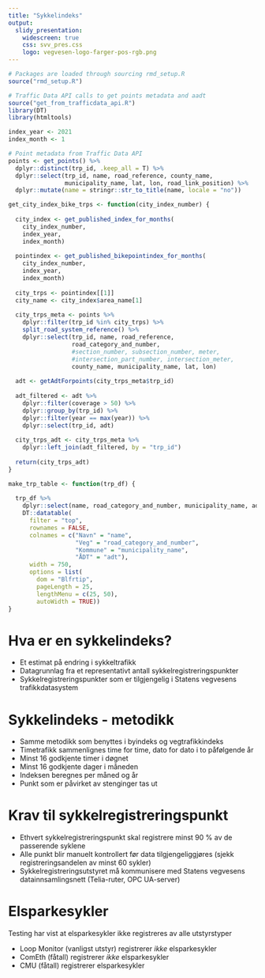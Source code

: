 ```yaml
---
title: "Sykkelindeks"
output: 
  slidy_presentation:
    widescreen: true
    css: svv_pres.css
    logo: vegvesen-logo-farger-pos-rgb.png
---
```


```r
# Packages are loaded through sourcing rmd_setup.R
source("rmd_setup.R")

# Traffic Data API calls to get points metadata and aadt
source("get_from_trafficdata_api.R")
library(DT)
library(htmltools)
```

```r
index_year <- 2021
index_month <- 1

# Point metadata from Traffic Data API
points <- get_points() %>%
  dplyr::distinct(trp_id, .keep_all = T) %>%
  dplyr::select(trp_id, name, road_reference, county_name,
                municipality_name, lat, lon, road_link_position) %>% 
  dplyr::mutate(name = stringr::str_to_title(name, locale = "no"))
```

```r
get_city_index_bike_trps <- function(city_index_number) {
  
  city_index <- get_published_index_for_months(
    city_index_number, 
    index_year, 
    index_month)
  
  pointindex <- get_published_bikepointindex_for_months(
    city_index_number,
    index_year, 
    index_month)
  
  city_trps <- pointindex[[1]]
  city_name <- city_index$area_name[1]
  
  city_trps_meta <- points %>% 
    dplyr::filter(trp_id %in% city_trps) %>% 
    split_road_system_reference() %>% 
    dplyr::select(trp_id, name, road_reference, 
                  road_category_and_number,
                  #section_number, subsection_number, meter,
                  #intersection_part_number, intersection_meter,
                  county_name, municipality_name, lat, lon)
  
  adt <- getAdtForpoints(city_trps_meta$trp_id)
  
  adt_filtered <- adt %>%
    dplyr::filter(coverage > 50) %>%
    dplyr::group_by(trp_id) %>%
    dplyr::filter(year == max(year)) %>%
    dplyr::select(trp_id, adt)
  
  city_trps_adt <- city_trps_meta %>% 
    dplyr::left_join(adt_filtered, by = "trp_id")
  
  return(city_trps_adt)
}

make_trp_table <- function(trp_df) {
  
  trp_df %>%
    dplyr::select(name, road_category_and_number, municipality_name, adt) %>% 
    DT::datatable(
      filter = "top",
      rownames = FALSE,
      colnames = c("Navn" = "name",
                   "Veg" = "road_category_and_number",
                   "Kommune" = "municipality_name",
                   "ÅDT" = "adt"),
      width = 750,
      options = list(
        dom = "Blfrtip",
        pageLength = 25,
        lengthMenu = c(25, 50),
        autoWidth = TRUE))
}
```


# Hva er en sykkelindeks?

- Et estimat på endring i sykkeltrafikk
- Datagrunnlag fra et representativt antall sykkelregistreringspunkter
- Sykkelregistreringspunkter som er tilgjengelig i Statens vegvesens trafikkdatasystem


# Sykkelindeks - metodikk

- Samme metodikk som benyttes i byindeks og vegtrafikkindeks
- Timetrafikk sammenlignes time for time, dato for dato i to påfølgende år
- Minst 16 godkjente timer i døgnet
- Minst 16 godkjente dager i måneden
- Indeksen beregnes per måned og år
- Punkt som er påvirket av stenginger tas ut


# Krav til sykkelregistreringspunkt

- Ethvert sykkelregistreringspunkt skal registrere minst 90 % av de passerende syklene
- Alle punkt blir manuelt kontrollert før data tilgjengeliggjøres (sjekk registreringsandelen av minst 60 sykler)
- Sykkelregistreringsutstyret må kommunisere med Statens vegvesens datainnsamlingsnett (Telia-ruter, OPC UA-server)


# Elsparkesykler

Testing har vist at elsparkesykler ikke registreres av alle utstyrstyper

- Loop Monitor (vanligst utstyr) registrerer _ikke_ elsparkesykler
- ComEth (fåtall) registrerer _ikke_ elsparkesykler
- CMU (fåtall) registrerer elsparkesykler 


<!--
# Sykkelindeks Osloområdet kart

```r
# bike_trps_oslo <- get_city_index_bike_trps(6953)
# 
# bike_trps_oslo %>% 
#   create_point_adt_map()
```

# Sykkelindeks Osloområdet tabell

```r
# bike_trps_oslo %>%
#   make_trp_table()
```


# Sykkelindeks Bergen kart

```r
# bike_trps_bergen <- get_city_index_bike_trps(5952)
# 
# bike_trps_bergen %>% 
#   create_point_adt_map()
```


# Sykkelindeks Bergen tabell

```r
# bike_trps_bergen %>%
#   make_trp_table()
```


# Sykkelindeks Nord-Jæren kart

```r
# bike_trps_nj <- get_city_index_bike_trps(6952)
# 
# bike_trps_nj %>% 
#   create_point_adt_map()
```


# Sykkelindeks Nord-Jæren tabell

```r
# bike_trps_nj %>%
#   make_trp_table()
```

-->




